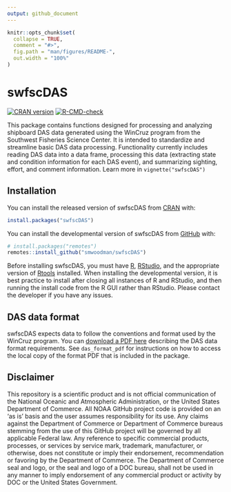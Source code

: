 ```yaml
---
output: github_document
---
```


<!-- README.md is generated from README.Rmd. Please edit that file -->

```r
knitr::opts_chunk$set(
  collapse = TRUE,
  comment = "#>",
  fig.path = "man/figures/README-",
  out.width = "100%"
)
```

# swfscDAS

<!-- badges: start -->
[![CRAN version](http://www.r-pkg.org/badges/version/swfscDAS)](https://cran.r-project.org/package=swfscDAS)
[![R-CMD-check](https://github.com/smwoodman/swfscDAS/actions/workflows/R-CMD-check.yaml/badge.svg)](https://github.com/smwoodman/swfscDAS/actions/workflows/R-CMD-check.yaml)
<!-- badges: end -->

This package contains functions designed for processing and analyzing shipboard DAS data generated using the WinCruz program from the Southwest Fisheries Science Center. It is intended to standardize and streamline basic DAS data processing. Functionality currently includes reading DAS data into a data frame, processing this data (extracting state and condition information for each DAS event), and summarizing sighting, effort, and comment information. Learn more in `vignette("swfscDAS")`

## Installation

You can install the released version of swfscDAS from [CRAN](https://CRAN.R-project.org) with:

```r
install.packages("swfscDAS")
```

You can install the developmental version of swfscDAS from [GitHub](https://github.com) with:

```r
# install.packages("remotes")
remotes::install_github("smwoodman/swfscDAS")
```

Before installing swfscDAS, you must have [R](https://www.r-project.org/), [RStudio](https://www.rstudio.com/products/rstudio/download/), and the appropriate version of [Rtools](https://cran.r-project.org/bin/windows/Rtools/) installed. When installing the developmental version, it is best practice to install after closing all instances of R and RStudio, and then running the install code from the R GUI rather than RStudio. Please contact the developer if you have any issues.

## DAS data format

swfscDAS expects data to follow the conventions and format used by the WinCruz program. You can [download a PDF here](https://github.com/smwoodman/swfscDAS/blob/master/inst/DAS_Format.pdf) describing the DAS data format requirements. See `das_format_pdf` for instructions on how to access the local copy of the format PDF that is included in the package.

## Disclaimer

This repository is a scientific product and is not official communication of the National Oceanic and Atmospheric Administration, or the United States Department of Commerce. All NOAA GitHub project code is provided on an 'as is' basis and the user assumes responsibility for its use. Any claims against the Department of Commerce or Department of Commerce bureaus stemming from the use of this GitHub project will be governed by all applicable Federal law. Any reference to specific commercial products, processes, or services by service mark, trademark, manufacturer, or otherwise, does not constitute or imply their endorsement, recommendation or favoring by the Department of Commerce. The Department of Commerce seal and logo, or the seal and logo of a DOC bureau, shall not be used in any manner to imply endorsement of any commercial product or activity by DOC or the United States Government.
